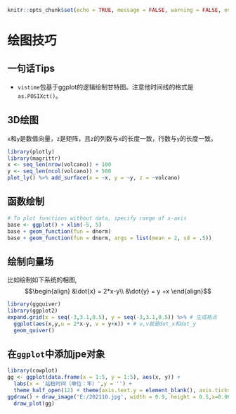 ```{r setup, include=FALSE}
knitr::opts_chunk$set(echo = TRUE, message = FALSE, warning = FALSE, eval = FALSE)
```
# 绘图技巧 {#DrawTips}

## 一句话Tips

- `vistime`包基于ggplot的逻辑绘制甘特图。注意他时间线的格式是`as.POSIXct()`。

## 3D绘图
`x`和`y`是数值向量，`z`是矩阵，且`z`的列数与`x`的长度一致，行数与`y`的长度一致。
```{r eval=TRUE}
library(plotly)
library(magrittr)
x <- seq_len(nrow(volcano)) + 100
y <- seq_len(ncol(volcano)) + 500
plot_ly() %>% add_surface(x = ~x, y = ~y, z = ~volcano)
```

## 函数绘制
```{r}
# To plot functions without data, specify range of x-axis
base <- ggplot() + xlim(-5, 5)
base + geom_function(fun = dnorm)
base + geom_function(fun = dnorm, args = list(mean = 2, sd = .5))
```

## 绘制向量场
比如绘制如下系统的相图,
$$\begin{align}
&\dot{x} = 2*x-y\\
&\dot{y} = y +x 
\end{align}$$

```{r eval=TRUE}
library(ggquiver)
library(ggplot2) 
expand.grid(x = seq(-3,3.1,0.5), y = seq(-3,3.1,0.5)) %>% # 生成格点
  ggplot(aes(x,y,u = 2*x-y, v = y+x)) + # u,v就是dot_x和dot_y
  geom_quiver()
```

## 在`ggplot`中添加jpe对象

```{r}
library(cowplot)
gg <- ggplot(data.frame(x = 1:5, y = 1:5), aes(x, y)) + 
  labs(x = '站桩时间（单位：年）',y = '') + 
  theme_half_open(12) + theme(axis.text.y = element_blank(), axis.ticks = element_blank())
ggdraw() + draw_image('E:/202110.jpg', width = 0.9, height = 0.5,x=0.06,y=0.1) +
  draw_plot(gg)
```

